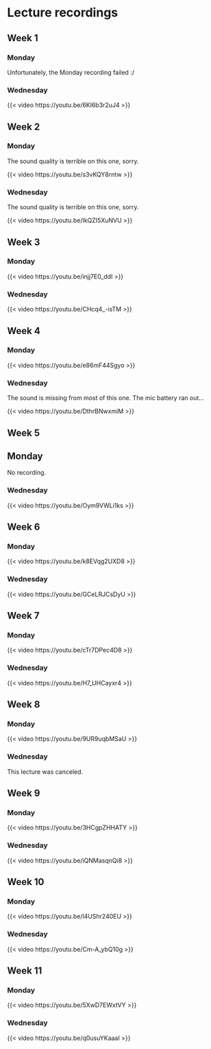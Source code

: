 # Lecture recordings {.unnumbered}

## Week 1 {.unnumbered}

### Monday {.unnumbered}

Unfortunately, the Monday recording failed :/

### Wednesday {.unnumbered}

{{< video https://youtu.be/6Kl6b3r2uJ4 >}}

## Week 2 {.unnumbered}

### Monday {.unnumbered}

The sound quality is terrible on this one, sorry.

{{< video https://youtu.be/s3vKQY8rntw >}}

### Wednesday {.unnumbered}

The sound quality is terrible on this one, sorry.

{{< video https://youtu.be/IkQZI5XuNVU >}}

## Week 3 {.unnumbered}

### Monday {.unnumbered}

{{< video https://youtu.be/injj7E0_ddI >}}
 
### Wednesday {.unnumbered}

{{< video https://youtu.be/CHcq4_-isTM >}}

## Week 4 {.unnumbered}

### Monday {.unnumbered}

{{< video https://youtu.be/e86mF44Sgyo >}}

### Wednesday {.unnumbered}

The sound is missing from most of this one. The mic battery ran out...

{{< video https://youtu.be/DthrBNwxmiM >}}

## Week 5 {.unnumbered}

## Monday {.unnumbered}

No recording.

<!-- 
{{< video https://youtu.be/ >}}
 -->

### Wednesday {.unnumbered}

{{< video https://youtu.be/Oym9VWLi1ks >}}

## Week 6 {.unnumbered}

### Monday {.unnumbered}

{{< video https://youtu.be/k8EVqg2UXD8 >}}

### Wednesday {.unnumbered}

{{< video https://youtu.be/GCeLRJCsDyU >}}


## Week 7 {.unnumbered}

### Monday {.unnumbered}

{{< video https://youtu.be/cTr7DPec4D8 >}}


### Wednesday {.unnumbered}

{{< video https://youtu.be/H7_UHCayxr4 >}}


## Week 8 {.unnumbered}

### Monday {.unnumbered}

{{< video https://youtu.be/9UR9uqbMSaU >}}

 
### Wednesday {.unnumbered}

This lecture was canceled.


## Week 9 {.unnumbered}

### Monday {.unnumbered}

{{< video https://youtu.be/3HCgpZHHATY >}}


### Wednesday {.unnumbered}

{{< video https://youtu.be/iQNMasqnQi8 >}}

## Week 10 {.unnumbered}

### Monday {.unnumbered}

{{< video https://youtu.be/l4UShr240EU >}}

### Wednesday {.unnumbered}

{{< video https://youtu.be/Cm-A_ybQ10g >}}


## Week 11 {.unnumbered}

### Monday {.unnumbered}

{{< video https://youtu.be/5XwD7EWxtVY >}}

### Wednesday {.unnumbered}

{{< video https://youtu.be/q0usuYKaaaI >}}

<!--

## Week 12 {.unnumbered}

### Monday {.unnumbered}

{{< video https://youtu.be/wEj7w4GNAkY >}}


### Wednesday {.unnumbered}

{{< video https://youtu.be/ >}}


## Week 13 {.unnumbered}

### Monday {.unnumbered}

{{< video https://youtu.be/ >}}


### Wednesday {.unnumbered}

{{< video https://youtu.be/ >}}


## Week 14 {.unnumbered}

### Monday {.unnumbered}

{{< video https://youtu.be/ >}}


### Wednesday {.unnumbered}

{{< video https://youtu.be/ >}}

 -->
